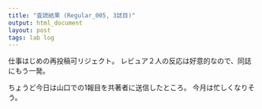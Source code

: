 ```yaml
---
title: "査読結果 (Regular_005, 3誌目)"
output: html_document
layout: post
tags: lab log
---
```


仕事はじめの再投稿可リジェクト。
レビュア２人の反応は好意的なので、同誌にもう一発。

ちょうど今日は山口での1報目を共著者に送信したところ。
今月は忙しくなりそう。